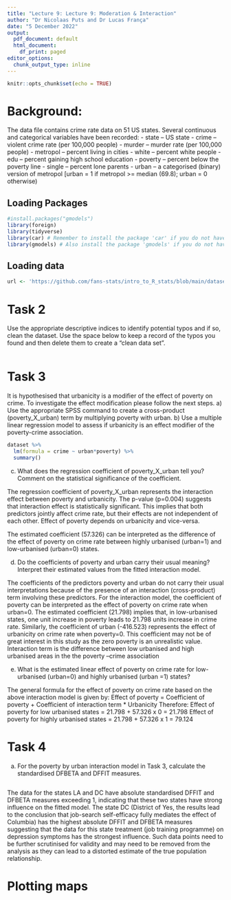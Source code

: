 ```yaml
---
title: "Lecture 9: Lecture 9: Moderation & Interaction"
author: "Dr Nicolaas Puts and Dr Lucas França"
date: "5 December 2022"
output:
  pdf_document: default
  html_document:
    df_print: paged
editor_options: 
  chunk_output_type: inline
---
```


```r
knitr::opts_chunk$set(echo = TRUE)
```


# Background:

The data file contains crime rate data on 51 US states. Several continuous and categorical variables have been recorded:
- state – US state
- crime – violent crime rate (per 100,000 people)
- murder – murder rate (per 100,000 people)
- metropol – percent living in cities
- white – percent white people
- edu – percent gaining high school education
- poverty – percent below the poverty line
- single – percent lone parents
- urban – a categorised (binary) version of metropol [urban = 1 if metropol >= median (69.8); urban = 0 otherwise)


## Loading Packages

```r
#install.packages("gmodels")
library(foreign)
library(tidyverse)
library(car) # Remember to install the package 'car' if you do not have it yet!
library(gmodels) # Also install the package 'gmodels' if you do not have it!
```

## Loading data

```r
url <- 'https://github.com/fans-stats/intro_to_R_stats/blob/main/datasets/crime_rates.sav?raw=true'
```

# Task 2

Use the appropriate descriptive indices to identify potential typos and if so, clean the dataset. Use the space below to keep a record of the typos you found and then delete them to create a “clean data set”.

```r
```


# Task 3

It is hypothesised that urbanicity is a modifier of the effect of poverty on crime. To investigate the effect modification please follow the next steps.
a) Use the appropriate SPSS command to create a cross-product (poverty_X_urban) term by multiplying poverty with urban.
b) Use a multiple linear regression model to assess if urbanicity is an effect modifier of the poverty-crime association.

```r
dataset %>% 
  lm(formula = crime ~ urban*poverty) %>% 
  summary()
```



c) What does the regression coefficient of poverty_X_urban tell you? Comment on the statistical significance of the coefficient.

The regression coefficient of poverty_X_urban represents the interaction effect between poverty and urbanicity. The p-value (p=0.004) suggests that interaction effect is statistically significant. This implies that both predictors jointly affect crime rate, but their effects are not independent of each other. Effect of poverty depends on urbanicity and vice-versa.

The estimated coefficient (57.326) can be interpreted as the difference of the effect of poverty on crime rate between highly urbanised (urban=1) and low-urbanised (urban=0) states.


d) Do the coefficients of poverty and urban carry their usual meaning? Interpret their estimated values from the fitted interaction model.

The coefficients of the predictors poverty and urban do not carry their usual interpretations because of the presence of an interaction (cross-product) term involving these predictors.
For the interaction model, the coefficient of poverty can be interpreted as the effect of poverty on crime rate when urban=0. The estimated coefficient (21.798) implies that, in low-urbanised states, one unit increase in poverty leads to 21.798 units increase in crime rate.
Similarly, the coefficient of urban (-416.523) represents the effect of urbanicity on crime rate when poverty=0. This coefficient may not be of great interest in this study as the zero poverty is an unrealistic value.
Interaction term is the difference between low urbanised and high urbanised areas in the the poverty –crime association

e) What is the estimated linear effect of poverty on crime rate for low-urbanised (urban=0) and highly urbanised (urban =1) states?

The general formula for the effect of poverty on crime rate based on the above interaction model is given by:
Effect of poverty = Coefficient of poverty + Coefficient of interaction term * Urbanicity
Therefore:
Effect of poverty for low urbanised states = 21.798 + 57.326 x 0 = 21.798 
Effect of poverty for highly urbanised states = 21.798 + 57.326 x 1 = 79.124

# Task 4

a) For the poverty by urban interaction model in Task 3, calculate the standardised DFBETA and DFFIT measures.

```r
```

The data for the states LA and DC have absolute standardised DFFIT and DFBETA measures exceeding 1, indicating that these two states have strong influence on the fitted model. The state DC (District of Yes, the results lead to the conclusion that job-search self-efficacy fully mediates the effect of Columbia) has the highest absolute DFFIT and DFBETA measures suggesting that the data for this state treatment (job training programme) on depression symptoms has the strongest influence. Such data points need to be further scrutinised for validity and may need to be removed from the analysis as they can lead to a distorted estimate of the true population relationship.


# Plotting maps

